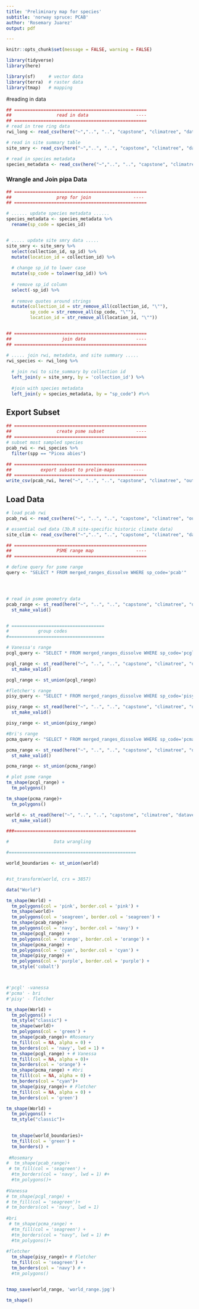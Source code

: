 ```yaml
---
title: 'Preliminary map for species'
subtitle: 'norway spruce: PCAB'
author: 'Rosemary Juarez'
output: pdf

---
```


```r
knitr::opts_chunk$set(message = FALSE, warning = FALSE)
```


```r
library(tidyverse)
library(here)

library(sf)     # vector data
library(terra)  # raster data
library(tmap)   # mapping
```


#reading in data
```r
## ==================================================
##                 read in data                  ----
## ==================================================
# read in tree ring data
rwi_long <- read_csv(here("~","..", "..", "capstone", "climatree", "dataverse-archive", "rwi_long.csv"))

# read in site summary table
site_smry <- read_csv(here("~","..", "..", "capstone", "climatree", "dataverse-archive", "site_summary.csv"))

# read in species metadata
species_metadata <- read_csv(here("~","..", "..", "capstone", "climatree", "dataverse-archive", "species_metadata.csv"))
```

### Wrangle and Join pipa Data

```r
## ==================================================
##                 prep for join                ----
## ==================================================

# ...... update species metadata ......
species_metadata <- species_metadata %>% 
  rename(sp_code = species_id)


# ..... update site smry data .....
site_smry <- site_smry %>%
  select(collection_id, sp_id) %>% 
  mutate(location_id = collection_id) %>%
  
  # change sp_id to lower case
  mutate(sp_code = tolower(sp_id)) %>% 
  
  # remove sp_id column
  select(-sp_id) %>%
  
  # remove quotes around strings
  mutate(collection_id = str_remove_all(collection_id, "\""),
         sp_code = str_remove_all(sp_code, "\""),
         location_id = str_remove_all(location_id, "\""))


## ==================================================
##                   join data                   ----
## ==================================================

# ..... join rwi, metadata, and site summary .....
rwi_species <- rwi_long %>% 
  
  # join rwi to site_summary by collection id
  left_join(y = site_smry, by = 'collection_id') %>% 
  
  #join with species metadata
  left_join(y = species_metadata, by = "sp_code") #%>%
```


## Export Subset

```r
## ==================================================
##                 create psme subset            ----
## ==================================================
# subset most sampled species
pcab_rwi <- rwi_species %>% 
  filter(spp == "Picea abies")

## ==================================================
##           export subset to prelim-maps       ----
## ==================================================
write_csv(pcab_rwi, here("~", "..", "..", "capstone", "climatree", "output-data", "step-1-output", "pcab_rwi.csv"))
```

## Load Data

```r
# load pcab rwi
pcab_rwi <- read_csv(here("~", "..", "..", "capstone", "climatree", "output-data", "step-1-output", "pcab_rwi.csv"))

# essential cwd data (3b.R site-specific historic climate data)
site_clim <- read_csv(here("~","..", "..", "capstone", "climatree", "dataverse-archive", "essentialcwd_data.csv"))
```

```r
## ==================================================
##                 PSME range map                ----
## ==================================================

# define query for psme range
query <- "SELECT * FROM merged_ranges_dissolve WHERE sp_code='pcab'"




# read in psme geometry data
pcab_range <- st_read(here("~", "..", "..", "capstone", "climatree", "dataverse-archive",  "merged_ranges_dissolve.shp"), query = query) %>% 
  st_make_valid()


# ===================================
#           group codes
#====================================

# Vanessa's range
pcgl_query <- "SELECT * FROM merged_ranges_dissolve WHERE sp_code='pcgl'"

pcgl_range <- st_read(here("~", "..", "..", "capstone", "climatree", "dataverse-archive",  "merged_ranges_dissolve.shp"), query = pcgl_query) %>% 
  st_make_valid()

pcgl_range <- st_union(pcgl_range)

#fletcher's range
pisy_query <- "SELECT * FROM merged_ranges_dissolve WHERE sp_code='pisy'"

pisy_range <- st_read(here("~", "..", "..", "capstone", "climatree", "dataverse-archive",  "merged_ranges_dissolve.shp"), query = pisy_query) %>% 
  st_make_valid()

pisy_range <- st_union(pisy_range)

#Bri's range
pcma_query <- "SELECT * FROM merged_ranges_dissolve WHERE sp_code='pcma'"

pcma_range <- st_read(here("~", "..", "..", "capstone", "climatree", "dataverse-archive",  "merged_ranges_dissolve.shp"), query = pcma_query) %>% 
  st_make_valid() 

pcma_range <- st_union(pcma_range)

# plot psme range
tm_shape(pcgl_range) +
  tm_polygons()

tm_shape(pcma_range)+
  tm_polygons()
```



```r
world <- st_read(here("~", "..", "..", "capstone", "climatree", "dataverse-archive",  "merged_ranges_dissolve.shp")) %>% 
  st_make_valid()
```



```r
###==============================================

#                 Data wrangling

#================================================

world_boundaries <- st_union(world)



```







```r

#st_transform(world, crs = 3857)

data("World")

tm_shape(World) +
  tm_polygons(col = 'pink', border.col = 'pink') +
  tm_shape(world)+
  tm_polygons(col = 'seagreen', border.col = 'seagreen') +
  tm_shape(pcab_range)+
  tm_polygons(col = 'navy', border.col = 'navy') +
  tm_shape(pcgl_range) +
  tm_polygons(col = 'orange', border.col = 'orange') + 
  tm_shape(pcma_range) +
  tm_polygons(col = 'cyan', border.col = 'cyan') +
  tm_shape(pisy_range) +
  tm_polygons(col = 'purple', border.col = 'purple') +
  tm_style('cobalt')



#'pcgl' -vanessa
#'pcma' - bri 
#'pisy' - fletcher


```

```r
tm_shape(World) +
  tm_polygons() +
  tm_style("classic") +
  tm_shape(world)+
  tm_polygons(col = 'green') +
  tm_shape(pcab_range)+ #Rosemary
  tm_fill(col = NA, alpha = 0) +
  tm_borders(col = 'navy', lwd = 1) +
  tm_shape(pcgl_range) + # Vanessa
  tm_fill(col = NA, alpha = 0)+
  tm_borders(col = 'orange') +
  tm_shape(pcma_range) + #bri
  tm_fill(col = NA, alpha = 0) +
  tm_borders(col = "cyan")+
  tm_shape(pisy_range)+ # Fletcher
  tm_fill(col = NA, alpha = 0) +
  tm_borders(col = 'green')
```

```r

tm_shape(World) +
  tm_polygons() +
  tm_style("classic")+
  

  tm_shape(world_boundaries)+
  tm_fill(col = 'green') +
  tm_borders() +
  
 #Rosemary
#  tm_shape(pcab_range)+
 # tm_fill(col = 'seagreen') +
  #tm_borders(col = 'navy', lwd = 1) #+
  #tm_polygons()+
  
#Vanessa
# tm_shape(pcgl_range) +
# tm_fill(col = 'seagreen')+
# tm_borders(col = 'navy', lwd = 1)
  
#bri
 # tm_shape(pcma_range) +
  #tm_fill(col = 'seagreen') +
  #tm_borders(col = "navy", lwd = 1) #+
  #tm_polygons()+
  
#fletcher
  tm_shape(pisy_range)+ # Fletcher
  tm_fill(col = 'seagreen') +
  tm_borders(col = 'navy') # +
  #tm_polygons()



```

```r
tmap_save(world_range, 'world_range.jpg')
```

```r
tm_shape()
```


